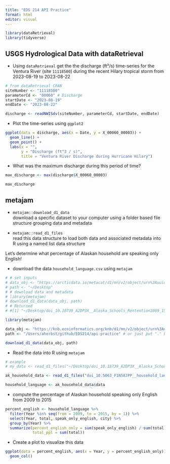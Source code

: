 ```yaml
---
title: "EDS 214 API Practice"
format: html
editor: visual
---
```


```r
library(dataRetrieval)
library(tidyverse)
```

## USGS Hydrological Data with dataRetrieval

-   Using `dataRetrieval` get the the discharge (ft³/s) time-series for the Ventura River (site `11118500`) during the recent Hilary tropical storm from 2023-08-19 to 2023-08-22

```r
# from dataRetrieval CRAN
siteNumber <- "11118500"
parameterCd <- "00060" # Discharge
startDate <- "2023-08-19"
endDate <- "2023-08-22"

discharge <- readNWISdv(siteNumber, parameterCd, startDate, endDate)
```

-   Plot the time-series using `ggplot2`

```r
ggplot(data = discharge, aes(x = Date, y = X_00060_00003)) +
  geom_line() +
  geom_point() +
  labs(x = "", 
       y = "Discharge (ft^3 / s)", 
       title = "Ventura River Discharge during Hurricane Hilary")
```

-   What was the maximum discharge during this period of time?

```r
max_discharge <- max(discharge$X_00060_00003)

max_discharge
```

## metajam

-   `metajam::download_d1_data`\
    download a specific dataset to your computer using a folder based file structure grouping data and metadata

-   `metajam::read_d1_files`\
    read this data structure to load both data and associated metadata into R using a named list data structure

Let's determine what percentage of Alaskan household are speaking only English!

-   download the data `household_language.csv` using `metajam`

```r
# # set inputs
# data_obj <- "https://arcticdata.io/metacat/d1/mn/v2/object/urn%3Auuid%3A9e123f84-ce0d-4094-b898-c9e73680eafa"
# path <- "~/Desktop"
# # download data and metadata
# library(metajam)
# download_d1_data(data_obj, path)
# # Returned
# #[1] "~/Desktop/doi_10.18739_A2DP3X__Alaska_Schools_Rentention2009_15"
```

```r
library(metajam)

data_obj <- "https://knb.ecoinformatics.org/knb/d1/mn/v2/object/urn%3Auuid%3A7fc6f6db-c5ea-426a-a743-1f2edafb43b8"
path <- "/Users/aherbst/github/EDS214/api-practice" # or just put "." because that means "here"

download_d1_data(data_obj, path)
```

-   Read the data into R using `metajam`

```r
# example
# my_data <- read_d1_files("~/Desktop/doi_10.18739_A2DP3X__Alaska_Schools_Rentention2009_15")
```

```r
ak_household_data <- read_d1_files("doi_10.5063_F1N58JPP__household_language__csv/")
```

```r
household_language <- ak_household_data$data
```

-   compute the percentage of Alaskan household speaking only English from 2009 to 2015

```r
percent_english <- household_language %>% 
  filter(Year %in% seq(from = 2009, to = 2015, by = 1)) %>% 
  select(Year, total, speak_only_english, city) %>% 
  group_by(Year) %>% 
  summarize(percent_english_only = sum(speak_only_english) / sum(total),
            total_ppl = sum(total))
```

-   Create a plot to visualize this data

```r
ggplot(data = percent_english, aes(x = Year, y = percent_english_only)) +
  geom_col()
```
